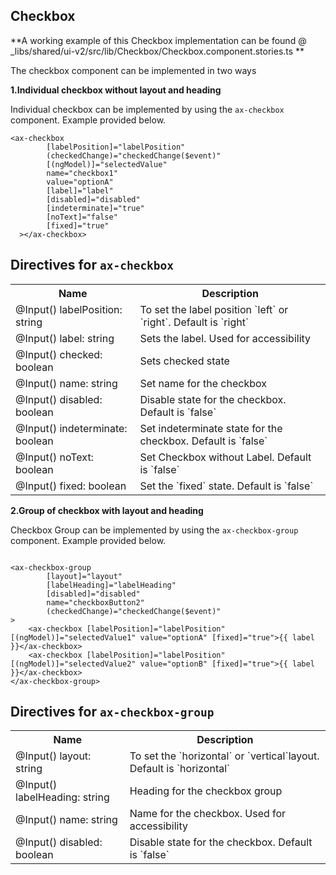 
<Meta title="Wiki/Checkbox" />

## Checkbox

**A working example of this Checkbox implementation can be found @ \_libs/shared/ui-v2/src/lib/Checkbox/Checkbox.component.stories.ts **

The checkbox component can be implemented in two ways

**1.Individual checkbox without layout and heading**

Individual checkbox can be implemented by using the `ax-checkbox` component. Example provided below.

```
<ax-checkbox
        [labelPosition]="labelPosition"
        (checkedChange)="checkedChange($event)"
        [(ngModel)]="selectedValue"
        name="checkbox1"
        value="optionA"
        [label]="label"
        [disabled]="disabled"
        [indeterminate]="true"
        [noText]="false"
        [fixed]="true"
  ></ax-checkbox>

```

## Directives for `ax-checkbox`

<table>
  <tr>
    <th>Name</th>
    <th>Description</th>
  </tr>
  <tr>
    <td>@Input() labelPosition: string</td>
    <td>To set the label position `left` or `right`. Default is `right`</td>
  </tr>
  <tr>
    <td>@Input() label: string</td>
    <td>Sets the label. Used for accessibility </td>
  </tr>
  <tr>
    <td>@Input() checked: boolean</td>
    <td>Sets checked state</td>
  </tr>
  <tr>
    <td>@Input() name: string</td>
    <td>Set name for the checkbox</td>
  </tr>
  <tr>
    <td>@Input() disabled: boolean</td>
    <td>Disable state for the checkbox. Default is `false`</td>
  </tr>
  <tr>
    <td>@Input() indeterminate: boolean</td>
    <td>Set indeterminate state for the checkbox. Default is `false`</td>
  </tr>
  <tr>
    <td>@Input() noText: boolean</td>
    <td> Set Checkbox without Label. Default is `false`</td>
  </tr>
  <tr>
    <td>@Input() fixed: boolean</td>
    <td>Set the `fixed` state. Default is `false`</td>
  </tr>
</table>

**2.Group of checkbox with layout and heading**

Checkbox Group can be implemented by using the `ax-checkbox-group` component. Example provided below.

```

<ax-checkbox-group
        [layout]="layout"
        [labelHeading]="labelHeading"
        [disabled]="disabled"
        name="checkboxButton2"
        (checkedChange)="checkedChange($event)"
>
    <ax-checkbox [labelPosition]="labelPosition" [(ngModel)]="selectedValue1" value="optionA" [fixed]="true">{{ label }}</ax-checkbox>
    <ax-checkbox [labelPosition]="labelPosition" [(ngModel)]="selectedValue2" value="optionB" [fixed]="true">{{ label }}</ax-checkbox>
</ax-checkbox-group>

```

## Directives for `ax-checkbox-group`

<table>
  <tr>
    <th>Name</th>
    <th>Description</th>
  </tr>
  <tr>
    <td>@Input() layout: string</td>
    <td>To set the `horizontal` or `vertical`layout. Default is `horizontal`</td>
  </tr>
  <tr>
    <td>@Input() labelHeading: string</td>
    <td>Heading for the checkbox group</td>
  </tr>
  <tr>
    <td>@Input() name: string</td>
    <td>Name for the checkbox. Used for accessibility</td>
  </tr>
  <tr>
    <td>@Input() disabled: boolean</td>
    <td>Disable state for the checkbox. Default is `false`</td>
  </tr>
</table>
